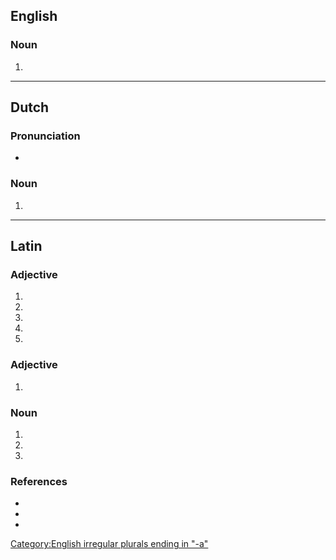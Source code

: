 ==English==

===Noun===
{{head|en|noun form}}

# {{plural of|en|scriptorium}}

[[Category:English irregular plurals ending in "-a"]]

----

==Dutch==

===Pronunciation===
* {{audio|nl|Nl-scriptoria.ogg|Audio}}

===Noun===
{{head|nl|noun form}}

# {{plural of|nl|scriptorium}}

----

==Latin==

===Adjective===
{{la-adj-form|scrīptōria}}

# {{inflection of|la|scrīptōrius||nom|f|s}}
# {{inflection of|la|scrīptōrius||nom|n|p}}
# {{inflection of|la|scrīptōrius||acc|n|p}}
# {{inflection of|la|scrīptōrius||voc|f|s}}
# {{inflection of|la|scrīptōrius||voc|n|p}}

===Adjective===
{{la-adj-form|scrīptōriā}}

# {{inflection of|la|scrīptōrius||abl|f|s}}

===Noun===
{{la-noun-form|scrīptōria}}

# {{inflection of|la|scrīptōrium||nom|p}}
# {{inflection of|la|scrīptōrium||acc|p}}
# {{inflection of|la|scrīptōrium||voc|p}}

===References===
* {{R:du Cange}}
* {{R:Gaffiot}}
* {{R:NLW}}